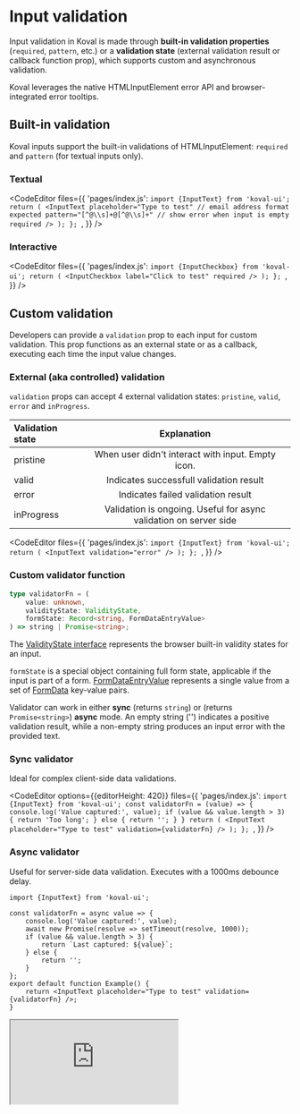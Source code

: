 
# Input validation

Input validation in Koval is made through **built-in validation properties** (`required`, `pattern`, etc.) or a **validation state** (external validation result or callback function prop), which supports custom and asynchronous validation.

Koval leverages the native HTMLInputElement error API and browser-integrated error tooltips.

## Built-in validation

Koval inputs support the built-in validations of HTMLInputElement: `required` and `pattern` (for textual inputs only).

### Textual

<CodeEditor
    files={{
        'pages/index.js': `import {InputText} from 'koval-ui';
  return (
    <InputText
      placeholder="Type to test"
      // email address format expected
      pattern="[^@\\s]+@[^@\\s]+"
      // show error when input is empty
      required />
  );
};
`,
    }}
/>

### Interactive

<CodeEditor
    files={{
        'pages/index.js': `import {InputCheckbox} from 'koval-ui';
  return (
    <InputCheckbox
      label="Click to test"
      required />
  );
};
`,
    }}
/>

## Custom validation

Developers can provide a `validation` prop to each input for custom validation. This prop functions as an external state or as a callback, executing each time the input value changes.

### External (aka controlled) validation

`validation` props can accept 4 external validation states: `pristine`, `valid`, `error` and `inProgress`.

| Validation state |                            Explanation                            |
| :--------------- | :---------------------------------------------------------------: |
| pristine         |         When user didn't interact with input. Empty icon.         |
| valid            |              Indicates successfull validation result              |
| error            |                Indicates failed validation result                 |
| inProgress       | Validation is ongoing. Useful for async validation on server side |

<CodeEditor
    files={{
        'pages/index.js': `import {InputText} from 'koval-ui';
  return (
    <InputText validation="error" />
  );
};
`,
    }}
/>

### Custom validator function

```ts
type validatorFn = (
    value: unknown,
    validityState: ValidityState,
    formState: Record<string, FormDataEntryValue>
) => string | Promise<string>;
```

The [ValidityState interface](https://developer.mozilla.org/en-US/docs/Web/API/ValidityState) represents the browser built-in validity states for an input.

`formState` is a special object containing full form state, applicable if the input is part of a form. [FormDataEntryValue](https://udn.realityripple.com/docs/Web/API/FormDataEntryValue) represents a single value from a set of [FormData](https://developer.mozilla.org/en-US/docs/Web/API/FormData) key-value pairs.

Validator can work in either **sync** (returns `string`) or (returns `Promise<string>`) **async** mode. An empty string ('') indicates a positive validation result, while a non-empty string produces an input error with the provided text.

### Sync validator

Ideal for complex client-side data validations.

<CodeEditor
    options={{editorHeight: 420}}
    files={{
        'pages/index.js': `import {InputText} from 'koval-ui';
const validatorFn = (value) => {
    console.log('Value captured:', value);
    if (value && value.length > 3) {
        return 'Too long';
    } else {
        return '';
    }
}
  return (
    <InputText
      placeholder="Type to test"
      validation={validatorFn} />
  );
};
`,
    }}
/>

### Async validator

Useful for server-side data validation. Executes with a 1000ms debounce delay.

```tsx
import {InputText} from 'koval-ui';

const validatorFn = async value => {
    console.log('Value captured:', value);
    await new Promise(resolve => setTimeout(resolve, 1000));
    if (value && value.length > 3) {
        return `Last captured: ${value}`;
    } else {
        return '';
    }
};
export default function Example() {
    return <InputText placeholder="Type to test" validation={validatorFn} />;
}
```

<Iframe
    src="https://morewings.github.io/koval-ui/iframe.html?args=placeholder:Type%20to%20test;validatorFn:asyncValidator&id=inputs-text--primary&viewMode=story"
    width={777}
    height={100}
    caption="Async validation demo"
/>

## Override built-in error messages

Custom error messages can be displayed for built-in validations.

```tsx
const validatorFn = (value: unknown, validityState: ValidityState) => {
    if (validityState.valueMissing) {
        return 'Please provide value for the input';
    } else if (validityState.patternMismatch) {
        return 'Please provide valid email';
    }
    return '';
};
```

## Use complex validation

It's possible to make input validation result to be dependent on other field value(s) belonging to the same form. Enable `revalidateOnFormChange` prop and use `formState` parameter inside `validatorFn`.

<CodeEditorBig
    files={{
        'pages/index.js': `import {
    InputText,
    InputGroup,
    InputRadio,
    Button
} from 'koval-ui';
const validatorFn = (value, validityState, formState) => {
    switch (formState['case-selector']) {
      case 'lowercase': {
        const isLowerCase = value.toLowerCase() === value;
        return isLowerCase ? '' : 'Only lower case allowed.'
      }
      case 'uppercase': {
        const isUpperCase = value.toUpperCase() === value;
        return isUpperCase ? '' : 'Only upper case allowed.'
      }
      default:
          return '';
    }
};
  return (
      <form action="" style={{
          display: 'flex',
          gap: '12px',
          flexDirection: 'column'
      }}>
          <InputGroup name="case-selector">
              <InputRadio
                defaultChecked={true}
                label="Allow uppercase"
                value="uppercase"
              />
              <InputRadio
                label="Allow lowercase"
                value="lowercase"
              />
          </InputGroup>
          <InputText
            revalidateOnFormChange
            validation={validatorFn}
            name="text"
            placeholder="Validated dynamically" />
        <Button type="submit">Submit</Button>
      </form>
  );
};
`,
    }}
/>
